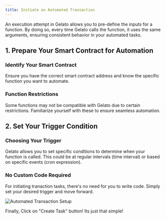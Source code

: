 ```yaml
---
title: Initiate an Automated Transaction
---
```


An execution attempt in Gelato allows you to pre-define the inputs for a function. By doing so, every time Gelato calls the function, it uses the same arguments, ensuring consistent behavior in your automated tasks.

## 1. Prepare Your Smart Contract for Automation

### Identify Your Smart Contract
Ensure you have the correct smart contract address and know the specific function you want to automate.

### Function Restrictions
Some functions may not be compatible with Gelato due to certain restrictions. Familiarize yourself with these to ensure seamless automation.

## 2. Set Your Trigger Condition

### Choosing Your Trigger
Gelato allows you to set specific conditions to determine when your function is called. This could be at regular intervals (time interval) or based on specific events (cron expression).

### No Custom Code Required
For initiating tranaction tasks, there's no need for you to write code. Simply set your desired trigger and move forward.

<img src="/images/automated_txn.png" alt="Automated Transaction Setup" />

Finally, Click on "Create Task" button! Its just that simple!